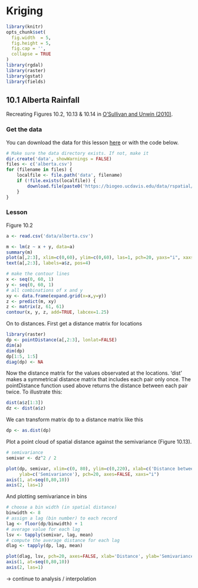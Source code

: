 # Kriging

```r
library(knitr)
opts_chunk$set(
  fig.width  = 5,
  fig.height = 5,
  fig.cap = '',
  collapse = TRUE
)
library(rgdal)
library(raster)
library(gstat)
library(fields)
```


## 10.1 Alberta Rainfall

Recreating Figures 10.2, 10.13 & 10.14 in [O'Sullivan and Unwin (2010)](http://www.wiley.com/WileyCDA/WileyTitle/productCd-0470288574.html). 

### Get the data

You can download the data for this lesson [here](https://biogeo.ucdavis.edu/data/rspatial/alberta.csv) or with the code below.

```r
# Make sure the data directory exists. If not, make it
dir.create('data', showWarnings = FALSE)
files <- c('alberta.csv')
for (filename in files) {
	localfile <- file.path('data', filename)
	if (!file.exists(localfile)) {
		download.file(paste0('https://biogeo.ucdavis.edu/data/rspatial/', filename), dest=localfile)
	}
}
```

### Lesson

Figure 10.2
```r
a <- read.csv('data/alberta.csv')

m <- lm(z ~ x + y, data=a)
summary(m)
plot(a[,2:3], xlim=c(0,60), ylim=c(0,60), las=1, pch=20, yaxs="i", xaxs="i")
text(a[,2:3], labels=a$z, pos=4)

# make the contour lines
x <- seq(0, 60, 1)
y <- seq(0, 60, 1)
# all combinations of x and y
xy <- data.frame(expand.grid(x=x,y=y))
z <- predict(m, xy)
z <- matrix(z, 61, 61)
contour(x, y, z, add=TRUE, labcex=1.25)
```

On to distances. First get a distance matrix for locations
```r
library(raster)
dp <- pointDistance(a[,2:3], lonlat=FALSE)
dim(a)
dim(dp)
dp[1:5, 1:5]
diag(dp) <- NA
```

Now the distance matrix for the values observated at the locations. 'dist' makes a symmetrical distance matrix that includes each pair only once. The pointDistance function used above returns the distance between each pair twice. To illustrate this:

```r
dist(a$z[1:3])
dz <- dist(a$z)
```

We can transform matrix dp to a distance matrix like this
```r
dp <- as.dist(dp)
```

Plot a point cloud of spatial distance against the semivariance (Figure 10.13).
```r
# semivariance
semivar <- dz^2 / 2

plot(dp, semivar, xlim=c(0, 80), ylim=c(0,220), xlab=c('Distance between locations'), 
     ylab=c('Semivariance'), pch=20, axes=FALSE, xaxs="i")
axis(1, at=seq(0,80,10))
axis(2, las=1)
```

And plotting semivariance in bins 
```r
# choose a bin width (in spatial distance)
binwidth <- 8
# assign a lag (bin number) to each record 
lag <- floor(dp/binwidth) + 1
# average value for each lag
lsv <- tapply(semivar, lag, mean)
# compute the average distance for each lag
dlag <- tapply(dp, lag, mean)

plot(dlag, lsv, pch=20, axes=FALSE, xlab='Distance', ylab='Semivariance', xlim=c(0,80))
axis(1, at=seq(0,80,10))
axis(2, las=1)
```

-> continue to analysis / interpolation

